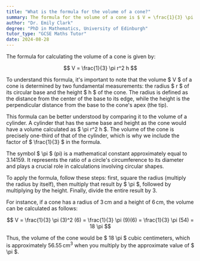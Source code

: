 ```yaml
---
title: "What is the formula for the volume of a cone?"
summary: The formula for the volume of a cone is $ V = \frac{1}{3} \pi r^2 h $.
author: "Dr. Emily Clark"
degree: "PhD in Mathematics, University of Edinburgh"
tutor_type: "GCSE Maths Tutor"
date: 2024-08-28
---
```


The formula for calculating the volume of a cone is given by:

$$
V = \frac{1}{3} \pi r^2 h
$$

To understand this formula, it's important to note that the volume $ V $ of a cone is determined by two fundamental measurements: the radius $ r $ of its circular base and the height $ h $ of the cone. The radius is defined as the distance from the center of the base to its edge, while the height is the perpendicular distance from the base to the cone's apex (the tip).

This formula can be better understood by comparing it to the volume of a cylinder. A cylinder that has the same base and height as the cone would have a volume calculated as $ \pi r^2 h $. The volume of the cone is precisely one-third of that of the cylinder, which is why we include the factor of $ \frac{1}{3} $ in the formula.

The symbol $ \pi $ (pi) is a mathematical constant approximately equal to $3.14159$. It represents the ratio of a circle's circumference to its diameter and plays a crucial role in calculations involving circular shapes.

To apply the formula, follow these steps: first, square the radius (multiply the radius by itself), then multiply that result by $ \pi $, followed by multiplying by the height. Finally, divide the entire result by $3$. 

For instance, if a cone has a radius of $3 \, \text{cm}$ and a height of $6 \, \text{cm}$, the volume can be calculated as follows:

$$
V = \frac{1}{3} \pi (3)^2 (6) = \frac{1}{3} \pi (9)(6) = \frac{1}{3} \pi (54) = 18 \pi
$$

Thus, the volume of the cone would be $ 18 \pi $ cubic centimeters, which is approximately $56.55 \, \text{cm}^3$ when you multiply by the approximate value of $ \pi $.
    